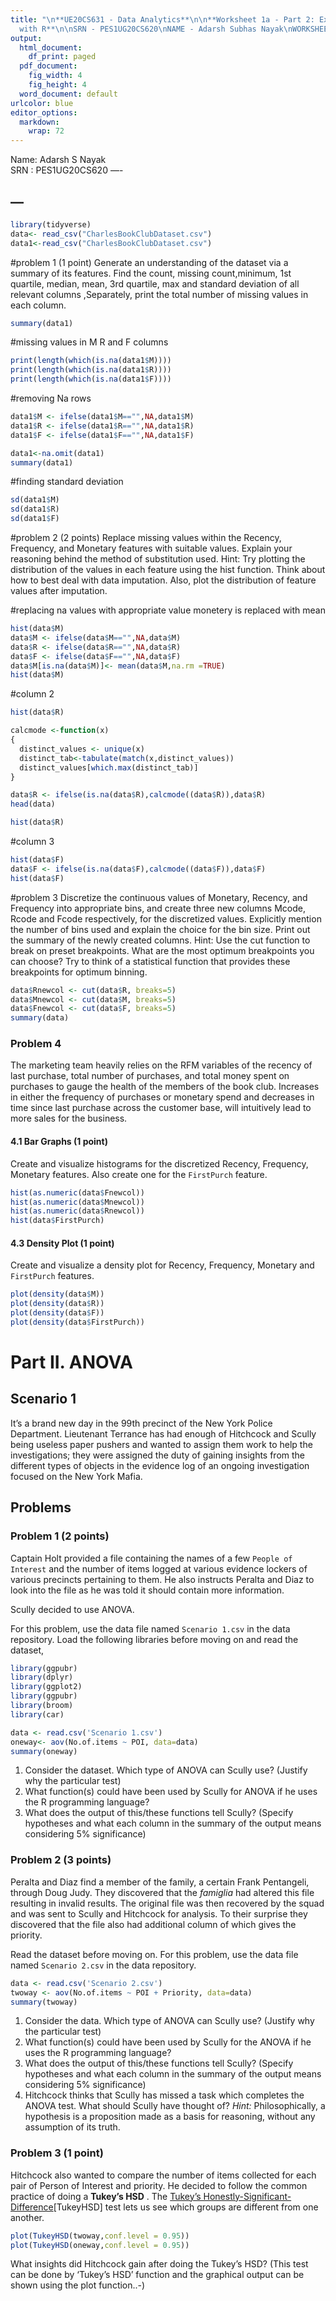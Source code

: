 ```yaml
---
title: "\n**UE20CS631 - Data Analytics**\n\n**Worksheet 1a - Part 2: Exploring Data
  with R**\n\nSRN - PES1UG20CS620\nNAME - Adarsh Subhas Nayak\nWORKSHEET 1A PART 2\n"
output:
  html_document:
    df_print: paged
  pdf_document:
    fig_width: 4
    fig_height: 4
  word_document: default
urlcolor: blue
editor_options:
  markdown:
    wrap: 72
---
```


Name: Adarsh S Nayak  
SRN : PES1UG20CS620
----

---
----
```r
library(tidyverse)
data<- read_csv("CharlesBookClubDataset.csv")
data1<-read_csv("CharlesBookClubDataset.csv")

```
#problem 1  (1 point)
Generate an understanding of the dataset via a summary of its features.
Find the count, missing count,minimum, 1st quartile, median, mean, 3rd quartile, max and standard deviation of all relevant columns ,Separately, print the total number of missing values in each column.

```r
summary(data1)
```
#missing values in M R and F columns
```r
print(length(which(is.na(data1$M))))
print(length(which(is.na(data1$R))))
print(length(which(is.na(data1$F))))
```
#removing Na rows
```r
data1$M <- ifelse(data1$M=="",NA,data1$M)
data1$R <- ifelse(data1$R=="",NA,data1$R)
data1$F <- ifelse(data1$F=="",NA,data1$F)

data1<-na.omit(data1)
summary(data1)

```
#finding standard deviation
```r
sd(data1$M)
sd(data1$R)
sd(data1$F)

```

#problem 2 (2 points)
Replace missing values within the Recency, Frequency, and Monetary features with suitable values. Explain your reasoning behind the method of substitution used. Hint: Try plotting the distribution of the values in each feature using the hist function. Think about how to best deal with data imputation. Also, plot the distribution of feature values after imputation.

#replacing na values with appropriate value
monetery is replaced with mean

```r
hist(data$M)
data$M <- ifelse(data$M=="",NA,data$M)
data$R <- ifelse(data$R=="",NA,data$R)
data$F <- ifelse(data$F=="",NA,data$F)
data$M[is.na(data$M)]<- mean(data$M,na.rm =TRUE)
hist(data$M)


```
#column 2
```r
hist(data$R)
```

```r
calcmode <-function(x)
{
  distinct_values <- unique(x)
  distinct_tab<-tabulate(match(x,distinct_values))
  distinct_values[which.max(distinct_tab)]
}

data$R <- ifelse(is.na(data$R),calcmode((data$R)),data$R)
head(data)
```

```r
hist(data$R)
```
#column 3
```r
hist(data$F)
data$F <- ifelse(is.na(data$F),calcmode((data$F)),data$F)
hist(data$F)
```
#problem 3
Discretize the continuous values of Monetary, Recency, and Frequency into appropriate bins, and create three new columns Mcode, Rcode and Fcode respectively, for the discretized values. Explicitly mention the number of bins used and explain the choice for the bin size. Print out the summary of the newly created columns.
Hint: Use the cut function to break on preset breakpoints. What are the most optimum breakpoints you can choose? Try to think of a statistical function that provides these breakpoints for optimum binning.


```r
data$Rnewcol <- cut(data$R, breaks=5)
data$Mnewcol <- cut(data$M, breaks=5)
data$Fnewcol <- cut(data$F, breaks=5)
summary(data)
```
### Problem 4

The marketing team heavily relies on the RFM variables of the recency of last purchase, total number of purchases, and total money spent on purchases to gauge the health of the members of the book club. Increases in either the frequency of purchases or monetary spend and decreases in time since last purchase across the customer base, will intuitively lead to more sales for the business.

#### 4.1 Bar Graphs (1 point)

Create and visualize histograms for the discretized Recency, Frequency, Monetary features. Also create one for the `FirstPurch` feature.
```r
hist(as.numeric(data$Fnewcol))
hist(as.numeric(data$Mnewcol))
hist(as.numeric(data$Rnewcol))
hist(data$FirstPurch)
```


#### 4.3 Density Plot (1 point)

Create and visualize a density plot for Recency, Frequency, Monetary and `FirstPurch` features.
```r
plot(density(data$M))
plot(density(data$R))
plot(density(data$F))
plot(density(data$FirstPurch))
```
# Part II. ANOVA



## Scenario 1

It's a brand new day in the 99th precinct of the New York Police Department. Lieutenant
Terrance has had enough of Hitchcock and Scully being useless paper
pushers and wanted to assign them work to help the investigations; they were assigned the 
duty of gaining insights from the different types
of objects in the evidence log of an ongoing investigation focused on the New York Mafia.


## Problems

### Problem 1 (2 points)

Captain Holt provided a file containing the names of a few `People of
Interest` and the number of items logged at various evidence lockers of
various precincts pertaining to them. He also instructs Peralta and Diaz
to look into the file as he was told it should contain more information.

Scully decided to use ANOVA.

For this problem, use the data file named `Scenario 1.csv` in the data repository.
Load the following libraries before moving on and read the dataset,
```r
library(ggpubr)
library(dplyr)
library(ggplot2)
library(ggpubr)
library(broom)
library(car)

data <- read.csv('Scenario 1.csv')
oneway<- aov(No.of.items ~ POI, data=data)
summary(oneway)
```

1.  Consider the dataset. Which type of ANOVA can Scully use? (Justify
    why the particular test)
2.  What function(s) could have been used by Scully for ANOVA if he
    uses the R programming language?
3.  What does the output of this/these functions tell Scully? (Specify
    hypotheses and what each column in the summary of the output means
    considering 5% significance)

### Problem 2 (3 points)

Peralta and Diaz find a member of the family, a certain Frank Pentangeli,
through Doug Judy. They discovered that the _famiglia_ had altered this
file resulting in invalid results. The original file was then recovered
by the squad and was sent to Scully and Hitchcock for analysis. To their
surprise they discovered that the file also had additional column of
which gives the priority.

Read the dataset before moving on.
For this problem, use the data file named `Scenario 2.csv` in the data repository.

```r
data <- read.csv('Scenario 2.csv')
twoway <- aov(No.of.items ~ POI + Priority, data=data)
summary(twoway)
```

1.  Consider the data. Which type of ANOVA can Scully use? (Justify
    why the particular test)
2.  What function(s) could have been used by Scully for the ANOVA if he
    uses the R programming language?
3.  What does the output of this/these functions tell Scully? (Specify
    hypotheses and what each column in the summary of the output means
    considering 5% significance)
4.  Hitchcock thinks that Scully has missed a task which completes the
    ANOVA test. What should Scully have thought of? *Hint:* 
    Philosophically, a hypothesis is a proposition made
    as a basis for reasoning, without any assumption of its truth. 

### Problem 3 (1 point)

Hitchcock also wanted to compare the number of items collected for each pair
of Person of Interest and priority. He decided to follow
the common practice of doing a **Tukey's HSD** . The [Tukey's
Honestly-Significant-Difference](https://www.real-statistics.com/one-way-analysis-of-variance-anova/unplanned-comparisons/tukey-hsd/)[TukeyHSD] test lets us see which groups are different from one another.
```r
plot(TukeyHSD(twoway,conf.level = 0.95))
plot(TukeyHSD(oneway,conf.level = 0.95))
```

What insights did Hitchcock gain after doing the Tukey's HSD?
(This test can be done by 'Tukey's HSD' function and the graphical output can be shown using the plot function..-)